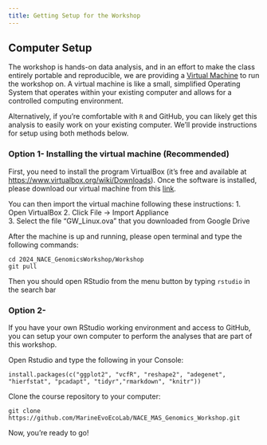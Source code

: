 ```yaml
---
title: Getting Setup for the Workshop
---
```


## Computer Setup

The workshop is hands-on data analysis, and in an effort to make the class entirely portable and reproducible, we are providing a [Virtual Machine](https://www.vmware.com/topics/glossary/content/virtual-machine.html) to run the workshop on.  A virtual machine is like a small, simplified Operating System that operates within your existing computer and allows for a controlled computing environment.

Alternatively, if you're comfortable with `R` and GitHub, you can likely get this analysis to easily work on your existing computer.  We'll provide instructions for setup using both methods below.  

### Option 1- Installing the virtual machine (Recommended)
First, you need to install the program VirtualBox (it's free and available at <https://www.virtualbox.org/wiki/Downloads>).  Once the software is installed, please download our virtual machine from this [link](https://drive.google.com/file/d/1CnEh_xvNVzm8LreVQVF-7iwwjPrEHEMz/view?usp=sharing).

You can then import the virtual machine following these instructions: 
1.	Open VirtualBox
2.	Click File → Import Appliance	
3.	Select the file "GW_Linux.ova" that you downloaded from Google Drive

After the machine is up and running, please open terminal and type the following commands:

```
cd 2024_NACE_GenomicsWorkshop/Workshop
git pull
```

Then you should open RStudio from the menu button by typing `rstudio` in the search bar

### Option 2-
If you have your own RStudio working environment and access to GitHub, you can setup your own computer to perform the analyses that are part of this workshop.

Open Rstudio and type the following in your Console:

`install.packages(c("ggplot2", "vcfR", "reshape2", "adegenet", "hierfstat", "pcadapt", "tidyr","rmarkdown", "knitr"))`

Clone the course repository to your computer:

`git clone https://github.com/MarineEvoEcoLab/NACE_MAS_Genomics_Workshop.git`

Now, you're ready to go!